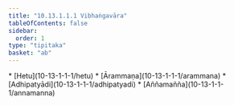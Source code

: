 ```yaml
---
title: "10.13.1.1.1 Vibhaṅgavāra"
tableOfContents: false
sidebar:
  order: 1
type: "tipitaka"
basket: "ab"
---
```



<DynamicBreadcrumb />



<TableOfContents>
* [Hetu](10-13-1-1-1/hetu)
* [Ārammaṇa](10-13-1-1-1/arammana)
* [Adhipatyādi](10-13-1-1-1/adhipatyadi)
* [Aññamañña](10-13-1-1-1/annamanna)
</TableOfContents>